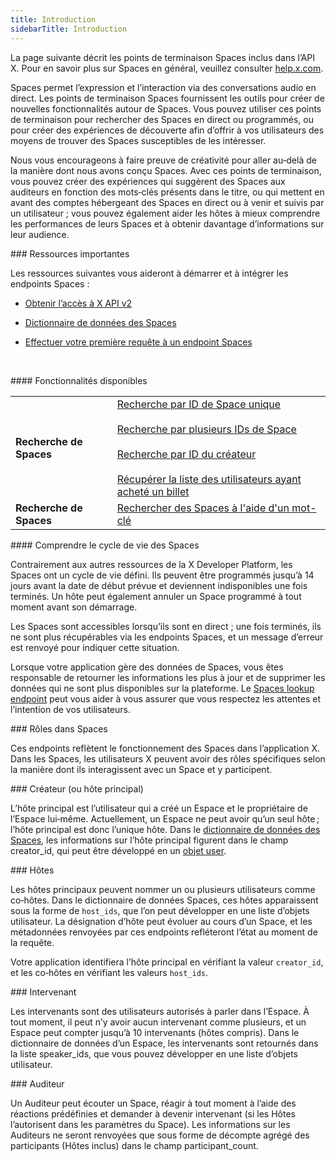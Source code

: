 ```yaml
---
title: Introduction
sidebarTitle: Introduction
---
```



La page suivante décrit les points de terminaison Spaces inclus dans l’API X. Pour en savoir plus sur Spaces en général, veuillez consulter [help.x.com](https://help.x.com/en/using-twitter/spaces).

Spaces permet l’expression et l’interaction via des conversations audio en direct. Les points de terminaison Spaces fournissent les outils pour créer de nouvelles fonctionnalités autour de Spaces. Vous pouvez utiliser ces points de terminaison pour rechercher des Spaces en direct ou programmés, ou pour créer des expériences de découverte afin d’offrir à vos utilisateurs des moyens de trouver des Spaces susceptibles de les intéresser.

Nous vous encourageons à faire preuve de créativité pour aller au‑delà de la manière dont nous avons conçu Spaces. Avec ces points de terminaison, vous pouvez créer des expériences qui suggèrent des Spaces aux auditeurs en fonction des mots‑clés présents dans le titre, ou qui mettent en avant des comptes hébergeant des Spaces en direct ou à venir et suivis par un utilisateur ; vous pouvez également aider les hôtes à mieux comprendre les performances de leurs Spaces et à obtenir davantage d’informations sur leur audience.

<div id="important-resources">
  ### Ressources importantes
</div>

Les ressources suivantes vous aideront à démarrer et à intégrer les endpoints Spaces :

* [Obtenir l’accès à X API v2](/fr/x-api/getting-started/getting-access)
* [Dictionnaire de données des Spaces](/fr/x-api/fundamentals/data-dictionary#space)
* [Effectuer votre première requête à un endpoint Spaces](/fr/x-api/spaces/lookup/introduction)

   

<div id="whats-currently-available">
  #### Fonctionnalités disponibles
</div>

|     |     |
| :--- | :--- |
| **Recherche de Spaces** | [Recherche par ID de Space unique](/fr/x-api/spaces/space-lookup-by-space-id)<br /><br />[Recherche par plusieurs IDs de Space](/fr/x-api/spaces/space-lookup-up-space-ids)<br /><br />[Recherche par ID du créateur](/fr/x-api/spaces/space-lookup-by-their-creators)<br /><br />[Récupérer la liste des utilisateurs ayant acheté un billet](/fr/x-api/spaces/retrieve-the-list-of-users-who-purchased-a-ticket-to-the-given-space) |
| **Recherche de Spaces** | [Rechercher des Spaces à l&#39;aide d&#39;un mot-clé](/fr/x-api/spaces/search-for-spaces) |

<div id="understanding-the-lifecycle-of-spaces">
  #### Comprendre le cycle de vie des Spaces
</div>

Contrairement aux autres ressources de la X Developer Platform, les Spaces ont un cycle de vie défini. Ils peuvent être programmés jusqu’à 14 jours avant la date de début prévue et deviennent indisponibles une fois terminés. Un hôte peut également annuler un Space programmé à tout moment avant son démarrage.

Les Spaces sont accessibles lorsqu’ils sont en direct ; une fois terminés, ils ne sont plus récupérables via les endpoints Spaces, et un message d’erreur est renvoyé pour indiquer cette situation.

Lorsque votre application gère des données de Spaces, vous êtes responsable de retourner les informations les plus à jour et de supprimer les données qui ne sont plus disponibles sur la plateforme. Le [Spaces lookup endpoint](/fr/x-api/spaces/lookup/introduction) peut vous aider à vous assurer que vous respectez les attentes et l’intention de vos utilisateurs.
 

<div id="roles-in-spaces">
  ### Rôles dans Spaces
</div>

Ces endpoints reflètent le fonctionnement des Spaces dans l’application X. Dans les Spaces, les utilisateurs X peuvent avoir des rôles spécifiques selon la manière dont ils interagissent avec un Space et y participent.
 

<div id="creator-or-primary-host">
  ### Créateur (ou hôte principal)
</div>

L’hôte principal est l’utilisateur qui a créé un Espace et le propriétaire de l’Espace lui‑même. Actuellement, un Espace ne peut avoir qu’un seul hôte ; l’hôte principal est donc l’unique hôte. Dans le [dictionnaire de données des Spaces](/fr/x-api/fundamentals/data-dictionary#space), les informations sur l’hôte principal figurent dans le champ creator_id, qui peut être développé en un [objet user](/fr/x-api/fundamentals/data-dictionary#user).
 

<div id="hosts">
  ### Hôtes
</div>

Les hôtes principaux peuvent nommer un ou plusieurs utilisateurs comme co‑hôtes. Dans le dictionnaire de données Spaces, ces hôtes apparaissent sous la forme de `host_ids`, que l’on peut développer en une liste d’objets utilisateur. La désignation d’hôte peut évoluer au cours d’un Space, et les métadonnées renvoyées par ces endpoints refléteront l’état au moment de la requête.

Votre application identifiera l’hôte principal en vérifiant la valeur `creator_id`, et les co‑hôtes en vérifiant les valeurs `host_ids`.
 

<div id="speaker">
  ### Intervenant
</div>

Les intervenants sont des utilisateurs autorisés à parler dans l’Espace. À tout moment, il peut n’y avoir aucun intervenant comme plusieurs, et un Espace peut compter jusqu’à 10 intervenants (hôtes compris). Dans le dictionnaire de données d’un Espace, les intervenants sont retournés dans la liste speaker_ids, que vous pouvez développer en une liste d’objets utilisateur.
 

<div id="listener">
  ### Auditeur
</div>

Un Auditeur peut écouter un Space, réagir à tout moment à l’aide des réactions prédéfinies et demander à devenir intervenant (si les Hôtes l’autorisent dans les paramètres du Space). Les informations sur les Auditeurs ne seront renvoyées que sous forme de décompte agrégé des participants (Hôtes inclus) dans le champ participant_count.